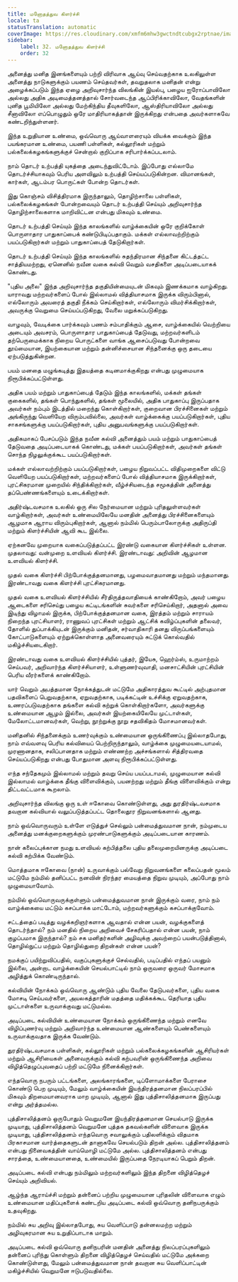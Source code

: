 ```yaml
---
title: மனோதத்துவ கிளர்ச்சி
locale: ta
statusTranslation: automatic
coverImage: https://res.cloudinary.com/xmfm6mhw3gwctndtcubgx2rptnae/image/upload/v1740337243/small_cover_educacion_fundamental_a051170f1c.webp
sidebar:
    label: 32. மனோதத்துவ கிளர்ச்சி
    order: 32
---
```

அனைத்து மனித இனங்களையும் பற்றி விரிவாக ஆய்வு செய்வதற்காக உலகிலுள்ள அனைத்து நாடுகளுக்கும் பயணம் செய்தவர்கள், தவறுதலாக மனிதன் என்று அழைக்கப்படும் இந்த ஏழை அறிவுசார்ந்த விலங்கின் இயல்பு, பழைய ஐரோப்பாவிலோ அல்லது அதிக அடிமைத்தனத்தால் சோர்வடைந்த ஆப்பிரிக்காவிலோ, வேதங்களின் புனித பூமியிலோ அல்லது மேற்கிந்திய தீவுகளிலோ, ஆஸ்திரியாவிலோ அல்லது சீனாவிலோ எப்பொழுதும் ஒரே மாதிரியாகத்தான் இருக்கிறது என்பதை அவர்களாகவே கண்டறிந்துள்ளனர்.

இந்த உறுதியான உண்மை, ஒவ்வொரு ஆய்வாளரையும் வியக்க வைக்கும் இந்த பயங்கரமான உண்மை, பயணி பள்ளிகள், கல்லூரிகள் மற்றும் பல்கலைக்கழகங்களுக்குச் சென்றால் குறிப்பாக சரிபார்க்கப்படலாம்.

நாம் தொடர் உற்பத்தி யுகத்தை அடைந்துவிட்டோம். இப்போது எல்லாமே தொடர்ச்சியாகவும் பெரிய அளவிலும் உற்பத்தி செய்யப்படுகின்றன. விமானங்கள், கார்கள், ஆடம்பர பொருட்கள் போன்ற தொடர்கள்.

இது கொஞ்சம் விசித்திரமாக இருந்தாலும், தொழிற்சாலை பள்ளிகள், பல்கலைக்கழகங்கள் போன்றவையும் தொடர் உற்பத்தி செய்யும் அறிவுசார்ந்த தொழிற்சாலைகளாக மாறிவிட்டன என்பது மிகவும் உண்மை.

தொடர் உற்பத்தி செய்யும் இந்த காலங்களில் வாழ்க்கையின் ஒரே குறிக்கோள் பொருளாதார பாதுகாப்பைக் கண்டுபிடிப்பதாகும். மக்கள் எல்லாவற்றிற்கும் பயப்படுகிறார்கள் மற்றும் பாதுகாப்பைத் தேடுகிறார்கள்.

தொடர் உற்பத்தி செய்யும் இந்த காலங்களில் சுதந்திரமான சிந்தனை கிட்டத்தட்ட சாத்தியமற்றது, ஏனெனில் நவீன வகை கல்வி வெறும் வசதிகளை அடிப்படையாகக் கொண்டது.

"புதிய அலை" இந்த அறிவுசார்ந்த தகுதியின்மையுடன் மிகவும் இணக்கமாக வாழ்கிறது. யாராவது மற்றவர்களைப் போல் இல்லாமல் வித்தியாசமாக இருக்க விரும்பினால், எல்லோரும் அவரைத் தகுதி நீக்கம் செய்கிறார்கள், எல்லோரும் விமர்சிக்கிறார்கள், அவருக்கு வெறுமை செய்யப்படுகிறது, வேலை மறுக்கப்படுகிறது.

வாழவும், வேடிக்கை பார்க்கவும் பணம் சம்பாதிக்கும் ஆசை, வாழ்க்கையில் வெற்றியை அடையும் அவசரம், பொருளாதார பாதுகாப்பைத் தேடுவது, மற்றவர்களிடம் தற்பெருமைக்காக நிறைய பொருட்களை வாங்க ஆசைப்படுவது போன்றவை தூய்மையான, இயற்கையான மற்றும் தன்னிச்சையான சிந்தனைக்கு ஒரு தடையை ஏற்படுத்துகின்றன.

பயம் மனதை மழுங்கடித்து இதயத்தை கடினமாக்குகிறது என்பது முழுமையாக நிரூபிக்கப்பட்டுள்ளது.

அதிக பயம் மற்றும் பாதுகாப்பைத் தேடும் இந்த காலங்களில், மக்கள் தங்கள் குகைகளில், தங்கள் பொந்துகளில், தங்கள் மூலையில், அதிக பாதுகாப்பு இருப்பதாக அவர்கள் நம்பும் இடத்தில் மறைந்து கொள்கிறார்கள், குறைவான பிரச்சினைகள் மற்றும் அங்கிருந்து வெளியேற விரும்பவில்லை, அவர்கள் வாழ்க்கைக்கு பயப்படுகிறார்கள், புதிய சாகசங்களுக்கு பயப்படுகிறார்கள், புதிய அனுபவங்களுக்கு பயப்படுகிறார்கள்.

அதிகமாகப் பேசப்படும் இந்த நவீன கல்வி அனைத்தும் பயம் மற்றும் பாதுகாப்பைத் தேடுவதை அடிப்படையாகக் கொண்டது, மக்கள் பயப்படுகிறார்கள், அவர்கள் தங்கள் சொந்த நிழலுக்குக்கூட பயப்படுகிறார்கள்.

மக்கள் எல்லாவற்றிற்கும் பயப்படுகிறார்கள், பழைய நிறுவப்பட்ட விதிமுறைகளை விட்டு வெளியேற பயப்படுகிறார்கள், மற்றவர்களைப் போல் வித்தியாசமாக இருக்கிறார்கள், புரட்சிகரமான முறையில் சிந்திக்கிறார்கள், வீழ்ச்சியடைந்த சமூகத்தின் அனைத்து தப்பெண்ணங்களையும் உடைக்கிறார்கள்.

அதிர்ஷ்டவசமாக உலகில் ஒரு சில நேர்மையான மற்றும் புரிதலுள்ளவர்கள் வாழ்கிறார்கள், அவர்கள் உண்மையிலேயே மனதின் அனைத்து பிரச்சினைகளையும் ஆழமாக ஆராய விரும்புகிறார்கள், ஆனால் நம்மில் பெரும்பாலோருக்கு அதிருப்தி மற்றும் கிளர்ச்சியின் ஆவி கூட இல்லை.

ஏற்கனவே முறையாக வகைப்படுத்தப்பட்ட இரண்டு வகையான கிளர்ச்சிகள் உள்ளன. முதலாவது: வன்முறை உளவியல் கிளர்ச்சி. இரண்டாவது: அறிவின் ஆழமான உளவியல் கிளர்ச்சி.

முதல் வகை கிளர்ச்சி பிற்போக்குத்தனமானது, பழமைவாதமானது மற்றும் மந்தமானது. இரண்டாவது வகை கிளர்ச்சி புரட்சிகரமானது.

முதல் வகை உளவியல் கிளர்ச்சியில் சீர்திருத்தவாதியைக் காண்கிறோம், அவர் பழைய ஆடைகளை சரிசெய்து பழைய கட்டிடங்களின் சுவர்களை சரிசெய்கிறார், அதனால் அவை இடிந்து விழாமல் இருக்க, பிற்போக்குத்தனமான வகை, இரத்தம் மற்றும் சாராயம் நிறைந்த புரட்சியாளர், ராணுவப் புரட்சிகள் மற்றும் ஆட்சிக் கவிழ்ப்புகளின் தலைவர், தோளில் துப்பாக்கியுடன் இருக்கும் மனிதன், சர்வாதிகாரி தனது விருப்பங்களையும் கோட்பாடுகளையும் ஏற்றுக்கொள்ளாத அனைவரையும் சுட்டுக் கொல்வதில் மகிழ்ச்சியடைகிறார்.

இரண்டாவது வகை உளவியல் கிளர்ச்சியில் புத்தர், இயேசு, ஹெர்ம்ஸ், உருமாற்றம் செய்பவர், அறிவார்ந்த கிளர்ச்சியாளர், உள்ளுணர்வுவாதி, மனசாட்சியின் புரட்சியின் பெரிய வீரர்களைக் காண்கிறோம்.

யார் வெறும் அபத்தமான நோக்கத்துடன் மட்டுமே அதிகாரத்துவ கூட்டில் அற்புதமான பதவிகளைப் பெறுவதற்காக, ஏறுவதற்காக, படிக்கட்டின் உச்சிக்கு ஏறுவதற்காக, உணரப்படுவதற்காக தங்களை கல்வி கற்றுக் கொள்கிறார்களோ, அவர்களுக்கு உண்மையான ஆழம் இல்லை, அவர்கள் இயற்கையிலேயே முட்டாள்கள், மேலோட்டமானவர்கள், வெற்று, நூற்றுக்கு நூறு சதவிகிதம் மோசமானவர்கள்.

மனிதனில் சிந்தனைக்கும் உணர்வுக்கும் உண்மையான ஒருங்கிணைப்பு இல்லாதபோது, நாம் எவ்வளவு பெரிய கல்வியைப் பெற்றிருந்தாலும், வாழ்க்கை முழுமையடையாமல், முரணானதாக, சலிப்பானதாக மற்றும் எண்ணற்ற அச்சங்களால் சித்திரவதை செய்யப்படுகிறது என்பது போதுமான அளவு நிரூபிக்கப்பட்டுள்ளது.

எந்த சந்தேகமும் இல்லாமல் மற்றும் தவறு செய்ய பயப்படாமல், முழுமையான கல்வி இல்லாமல் வாழ்க்கை தீங்கு விளைவிக்கும், பயனற்றது மற்றும் தீங்கு விளைவிக்கும் என்று திட்டவட்டமாக கூறலாம்.

அறிவுசார்ந்த விலங்கு ஒரு உள் ஈகோவை கொண்டுள்ளது, அது துரதிர்ஷ்டவசமாக தவறான கல்வியால் வலுப்படுத்தப்பட்ட தொலைதூர நிறுவனங்களால் ஆனது.

நாம் ஒவ்வொருவரும் உள்ளே எடுத்துச் செல்லும் பன்மைத்துவமான நான், நம்முடைய அனைத்து மனக்குறைகளுக்கும் முரண்பாடுகளுக்கும் அடிப்படையான காரணம்.

நான் கலைப்புக்கான நமது உளவியல் கற்பித்தலை புதிய தலைமுறையினருக்கு அடிப்படை கல்வி கற்பிக்க வேண்டும்.

மொத்தமாக ஈகோவை (நான்) உருவாக்கும் பல்வேறு நிறுவனங்களை கலைப்பதன் மூலம் மட்டுமே நம்மில் தனிப்பட்ட நனவின் நிரந்தர மையத்தை நிறுவ முடியும், அப்போது நாம் முழுமையாவோம்.

நம்மில் ஒவ்வொருவருக்குள்ளும் பன்மைத்துவமான நான் இருக்கும் வரை, நாம் நம் வாழ்க்கையை மட்டும் கசப்பாக்க மாட்டோம், மற்றவர்களுக்கும் கசப்பாக்குவோம்.

சட்டத்தைப் படித்து வழக்கறிஞர்களாக ஆவதால் என்ன பயன், வழக்குகளைத் தொடர்ந்தால்? நம் மனதில் நிறைய அறிவைச் சேகரிப்பதால் என்ன பயன், நாம் குழப்பமாக இருந்தால்? நம் சக மனிதர்களின் அழிவுக்கு அவற்றைப் பயன்படுத்தினால், தொழில்நுட்ப மற்றும் தொழில்துறை திறன்கள் என்ன பயன்?

நமக்குப் பயிற்றுவிப்பதில், வகுப்புகளுக்குச் செல்வதில், படிப்பதில் எந்தப் பயனும் இல்லை, அன்றாட வாழ்க்கையின் செயல்பாட்டில் நாம் ஒருவரை ஒருவர் மோசமாக அழித்துக் கொண்டிருந்தால்.

கல்வியின் நோக்கம் ஒவ்வொரு ஆண்டும் புதிய வேலை தேடுபவர்களை, புதிய வகை மோசடி செய்பவர்களை, அயலகத்தாரின் மதத்தை மதிக்கக்கூட தெரியாத புதிய முட்டாள்களை உருவாக்குவது மட்டுமல்ல.

அடிப்படை கல்வியின் உண்மையான நோக்கம் ஒருங்கிணைந்த மற்றும் எனவே விழிப்புணர்வு மற்றும் அறிவார்ந்த உண்மையான ஆண்களையும் பெண்களையும் உருவாக்குவதாக இருக்க வேண்டும்.

துரதிர்ஷ்டவசமாக பள்ளிகள், கல்லூரிகள் மற்றும் பல்கலைக்கழகங்களின் ஆசிரியர்கள் மற்றும் ஆசிரியைகள் அனைவருக்கும் கல்வி கற்பவரின் ஒருங்கிணைந்த அறிவை விழித்தெழுப்புவதைப் பற்றி மட்டுமே நினைக்கிறார்கள்.

எந்தவொரு நபரும் பட்டங்களை, அலங்காரங்களை, டிப்ளோமாக்களை பேராசை கொண்டு பெற முடியும், மேலும் வாழ்க்கையின் இயந்திரத்தனமான நிலப்பரப்பில் மிகவும் திறமையானவராக மாற முடியும், ஆனால் இது புத்திசாலித்தனமாக இருப்பது என்று அர்த்தமல்ல.

புத்திசாலித்தனம் ஒருபோதும் வெறுமனே இயந்திரத்தனமான செயல்பாடு இருக்க முடியாது, புத்திசாலித்தனம் வெறுமனே புத்தக தகவல்களின் விளைவாக இருக்க முடியாது, புத்திசாலித்தனம் எந்தவொரு சவாலுக்கும் பதிலளிக்கும் விதமாக பிரகாசமான வார்த்தைகளுடன் தானாகவே செயல்படும் திறன் அல்ல. புத்திசாலித்தனம் என்பது நினைவகத்தின் வாய்மொழி மட்டுமே அல்ல. புத்திசாலித்தனம் என்பது சாரத்தை, உண்மையானதை, உண்மையில் இருப்பதை நேரடியாகப் பெறும் திறன்.

அடிப்படை கல்வி என்பது நம்மிலும் மற்றவர்களிலும் இந்த திறனை விழித்தெழச் செய்யும் அறிவியல்.

ஆழ்ந்த ஆராய்ச்சி மற்றும் தன்னைப் பற்றிய முழுமையான புரிதலின் விளைவாக எழும் உண்மையான மதிப்புகளைக் கண்டறிய அடிப்படை கல்வி ஒவ்வொரு தனிநபருக்கும் உதவுகிறது.

நம்மில் சுய அறிவு இல்லாதபோது, சுய வெளிப்பாடு தன்னலமற்ற மற்றும் அழிவுகரமான சுய உறுதிப்பாடாக மாறும்.

அடிப்படை கல்வி ஒவ்வொரு தனிநபரின் மனதின் அனைத்து நிலப்பரப்புகளிலும் தன்னைப் புரிந்து கொள்ளும் திறனை விழித்தெழச் செய்வதில் மட்டுமே அக்கறை கொண்டுள்ளது, மேலும் பன்மைத்துவமான நான் தவறான சுய வெளிப்பாட்டின் மகிழ்ச்சியில் வெறுமனே ஈடுபடுவதில்லை.

